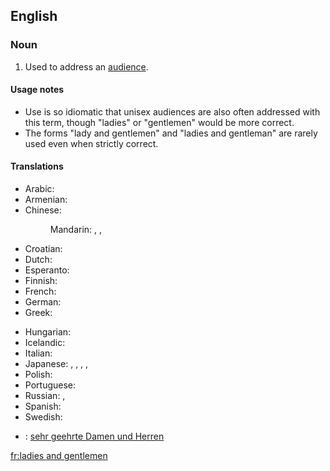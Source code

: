 ==English==

===Noun===
{{en-plural-noun|[[ladies]] and [[gentlemen]]}}

# {{idiom}} Used to address an [[audience]].

====Usage notes====
* Use is so idiomatic that unisex audiences are also often addressed with this term, though "ladies" or "gentlemen" would be more correct.
* The forms "lady and gentlemen" and "ladies and gentleman" are rarely used even when strictly correct.

====Translations====
{{trans-top|used to address an audience}}
* Arabic: {{t|ar|سيداتي وسادتي|tr=sayyidaati wa-saadati|sc=Arab}}
* Armenian: {{t-|hy|տիկնայք և պարոնայք|tr=tiknayk’ ev paronayk’|sc=Armn|xs=Armenian}}
* Chinese:
*: Mandarin: {{t|cmn|女士們，先生們|sc=Hani|xs=Mandarin}},  {{t|cmn|女士们，先生们|tr=nǚshìmen, xiānshengmen|sc=Hani|xs=Mandarin}},  {{qualifier|everyone, ladies and gentlemen}} {{t|cmn|各位|tr=gèwèi|sc=Hani|xs=Mandarin}}
* Croatian: {{t-|hr|dame i gospodo}}
* Dutch: {{t-|nl|dames en heren}}
* Esperanto: {{t-|eo|Gesinjoroj|xs=Esperanto}}
* Finnish: {{t-|fi|hyvät naiset ja herrat}}
* French: {{t-|fr|Mesdames et Messieurs}}
* German: {{t-|de|meine Damen und Herren}}
* Greek: {{t-|el|Κυρίες και κύριοι|tr=Kiríes ke kírii|sc=Grek}}
{{trans-mid}}
* Hungarian: {{t-|hu|hölgyeim és uraim}}
* Icelandic: {{t-|is|dömur mínar og herrar}}
* Italian: {{t-|it|signore e signori}}
* Japanese: {{t|ja|go-resseki-no minasama|alt=御列席の皆様|tr=ごれっせきのみなさま, go-resseki-no minasama|sc=Jpan}},  {{t|ja|御来場の皆様|tr=ごらいじょうのみなさま, go-raijō-no minasama|sc=Jpan}},  {{t|ja|名家出身の紳士淑女|tr=めいか しゅっしんのしんし しゅくじょ. meikakushin-no shinshi shukujo|sc=Jpan}},  {{qualifier|everyone, ladies and gentlemen}} {{t|ja|各位|tr=かくい, kakui|sc=Jpan}},  {{t-|ja|諸君|tr=しょくん, shokun|sc=Jpan}}
* Polish: {{t+|pl|państwo}}
* Portuguese: {{t-|pt|senhoras e senhores}}
* Russian: {{t-|ru|господа|p|tr=gospodá|sc=Cyrl}}, {{t-|ru|дамы и господа|tr=damy i gospoda|sc=Cyrl}}
* Spanish: {{t-|es|señoras y señores}}
* Swedish: {{t|sv|mina damer och herrar}}
{{trans-bottom}}

{{checktrans-top}}
* {{ttbc|German}}: [[sehr geehrte Damen und Herren]]
{{trans-bottom}}

[[fr:ladies and gentlemen]]